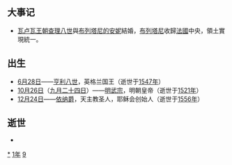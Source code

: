 {{yearTOC|1491|明'''[[弘治_(明朝)|弘治]]四年'''；越南'''[[洪德|洪德]]二十二年'''；日本'''[[延德|延德]]三年'''}}

== 大事记 ==
* [[瓦卢瓦王朝|瓦卢瓦王朝]][[查理八世|查理八世]]與[[布列塔尼的安妮|布列塔尼的安妮]]結婚，[[布列塔尼|布列塔尼]]收歸[[法國|法國]]中央，領土實現統一。

== 出生 ==
* [[6月28日|6月28日]]——[[亨利八世|亨利八世]]，英格兰国王（逝世于[[1547年|1547年]]）
* [[10月26日|10月26日]]（[[9月24日|九月二十四日]]）——[[明武宗|明武宗]]，明朝皇帝（逝世于[[1521年|1521年]]）
* [[12月24日|12月24日]]——[[依納爵·羅耀拉|依纳爵]]，天主教圣人，耶稣会创始人（逝世于[[1556年|1556年]]）

== 逝世 ==
{{Wikisource year mention}}
*

[[Category:1491年|*]]
[[Category:1490年代|1年]]
[[Category:15世纪各年|9]]